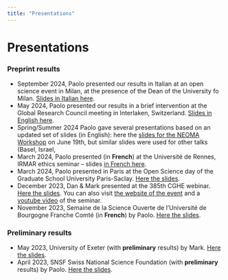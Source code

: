 ```yaml
---
title: "Presentations"
---
```


# Presentations

### Preprint results

-   September 2024, Paolo presented our results in Italian at an open science event in Milan, at the presence of the Dean of the University fo Milan. [Slides in Italian here](Slides/Milano.pdf).
-   May 2024, Paolo presented our results in a brief intervention at the Global Research Council meeting in Interlaken, Switzerland. [Slides in English here](Slides/GRC-Crosetto.pdf).
-   Spring/Summer 2024 Paolo gave several presentations based on an updated set of slides (in English): here the [slides for the NEOMA Workshop](Slides/NEOMA.pdf) on June 19th, but similar slides were used for other talks (Basel, Israel,
-   March 2024, Paolo presented (in **French**) at the Université de Rennes, IRMAR ethics seminar – slides [in French here](Slides/Rennes.pdf).
-   March 2024, Paolo presented in Paris at the Open Science day of the Graduate School University Paris-Saclay. [Here the slides](Slides/Paris_Saclay_March_24.pdf).
-   December 2023, Dan & Mark presented at the 385th CGHE webinar. [Here the slides](Slides/CGHE_HansonBarreiroCrosettoBrockington_Dec12-2023.pdf). You can also visit [the website of the event](https://www.researchcghe.org/events/cghe-seminar/the-strain-on-scientific-publishing/) and a [youtube video](https://youtu.be/3cUSkNbYI08?si=x3LlOZvpJ8wib4Np) of the seminar.
-   November 2023, Semaine de la Science Ouverte de l'Université de Bourgogne Franche Comté (in **French**) by Paolo. [Here the slides](Slides/Dijon.pdf).

### Preliminary results

-   May 2023, University of Exeter (with **preliminary** results) by Mark. [Here the slides](Slides/HansonMark_ResponsibleMetrics_UoExeter.pdf).
-   April 2023, SNSF Swiss National Science Foundation (with **preliminary** results) by Paolo. [Here the slides](Slides/SNSF_04_2023_Paolo.pdf).
